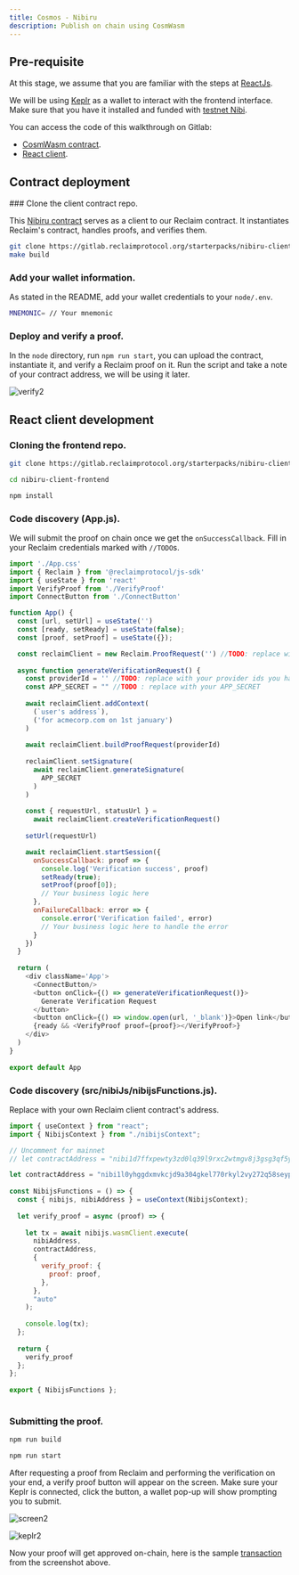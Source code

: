 ```yaml
---
title: Cosmos - Nibiru
description: Publish on chain using CosmWasm
---
```



## Pre-requisite
At this stage, we assume that you are familiar with the steps at [ReactJs](/web/frontend).

We will be using [Keplr](https://www.keplr.app/) as a wallet to interact with the frontend interface. Make sure that you have it installed and funded with [testnet Nibi](https://app.nibiru.fi/faucet).

You can access the code of this walkthrough on Gitlab:
 - [CosmWasm contract](https://gitlab.reclaimprotocol.org/starterpacks/nibiru-client-contract).
 - [React client](https://gitlab.reclaimprotocol.org/starterpacks/nibiru-client-frontend).

## Contract deployment
<Steps>
### Clone the client contract repo.

This [Nibiru contract](https://gitlab.reclaimprotocol.org/starterpacks/nibiru-client-contract) serves as a client to our Reclaim contract. It instantiates Reclaim's contract, handles proofs, and verifies them.

```bash copy
git clone https://gitlab.reclaimprotocol.org/starterpacks/nibiru-client-contract
make build
```

### Add your wallet information.

As stated in the README, add your wallet credentials to your ```node/.env```.

```bash copy
MNEMONIC= // Your mnemonic
```

### Deploy and verify a proof.

In the ```node``` directory, run ```npm run start```, you can upload the contract, instantiate it, and verify a Reclaim proof on it.
Run the script and take a note of your contract address, we will be using it later.

![verify2](/verify2.png)
</Steps>

## React client development
<Steps>

### Cloning the frontend repo.

```bash
git clone https://gitlab.reclaimprotocol.org/starterpacks/nibiru-client-frontend

cd nibiru-client-frontend

npm install
```

### Code discovery (App.js). 

We will submit the proof on chain once we get the `onSuccessCallback`. Fill in your Reclaim credentials marked with ```//TODO```s.

```js copy showLineNumbers {37-42}
import './App.css'
import { Reclaim } from '@reclaimprotocol/js-sdk'
import { useState } from 'react'
import VerifyProof from './VerifyProof'
import ConnectButton from './ConnectButton'

function App() {
  const [url, setUrl] = useState('')
  const [ready, setReady] = useState(false);
  const [proof, setProof] = useState({});

  const reclaimClient = new Reclaim.ProofRequest('') //TODO: replace with your applicationId
 
  async function generateVerificationRequest() {
    const providerId = '' //TODO: replace with your provider ids you had selected while creating the application
    const APP_SECRET = "" //TODO : replace with your APP_SECRET
 
    await reclaimClient.addContext(
      (`user's address`),
      ('for acmecorp.com on 1st january')
    )
 
    await reclaimClient.buildProofRequest(providerId)
 
    reclaimClient.setSignature(
      await reclaimClient.generateSignature(
        APP_SECRET 
      )
    )
 
    const { requestUrl, statusUrl } =
      await reclaimClient.createVerificationRequest()
 
    setUrl(requestUrl)

    await reclaimClient.startSession({
      onSuccessCallback: proof => {
        console.log('Verification success', proof)
        setReady(true);
        setProof(proof[0]);
        // Your business logic here
      },
      onFailureCallback: error => {
        console.error('Verification failed', error)
        // Your business logic here to handle the error
      }
    })
  }
 
  return (
    <div className='App'>
      <ConnectButton/>
      <button onClick={() => generateVerificationRequest()}>
        Generate Verification Request
      </button>
      <button onClick={() => window.open(url, '_blank')}>Open link</button>
      {ready && <VerifyProof proof={proof}></VerifyProof>}
    </div>
  )
}
 
export default App
```

### Code discovery (src/nibiJs/nibijsFunctions.js).

Replace with your own Reclaim client contract's address.

```js copy showLineNumbers {4}
import { useContext } from "react";
import { NibijsContext } from "./nibijsContext";

// Uncomment for mainnet
// let contractAddress = "nibi1d7ffxpewty3zd0lq39l9rxc2wtmgv8j3gsg3qf5yglzewqp84mkqlttmme";

let contractAddress = "nibi1l0yhggdxmvkcjd9a304gkel770rkyl2vy272q58seyp5sys7486spversq";
 
const NibijsFunctions = () => {
  const { nibijs, nibiAddress } = useContext(NibijsContext);
 
  let verify_proof = async (proof) => {
 
    let tx = await nibijs.wasmClient.execute(
      nibiAddress,
      contractAddress,
      {
        verify_proof: {
          proof: proof,
        },
      },
      "auto"
    );
 
    console.log(tx);
  };
 
  return {
    verify_proof
  };
};
 
export { NibijsFunctions };
 
```

### Submitting the proof.

```bash
npm run build

npm run start
```
After requesting a proof from Reclaim and performing the verification on your end, a verify proof button will appear on the screen.
Make sure your Keplr is connected, click the button, a wallet pop-up will show prompting you to submit.

![screen2](/screen2.png)


![keplr2](/keplr2.png)

Now your proof will get approved on-chain, here is the sample [transaction](https://explorer.nibiru.fi/nibiru-testnet-1/tx/5633F992530ED9919282BB4FF7568579D30C45B665CEBB2192394E2970FFB16D) from the screenshot above.
</Steps>

